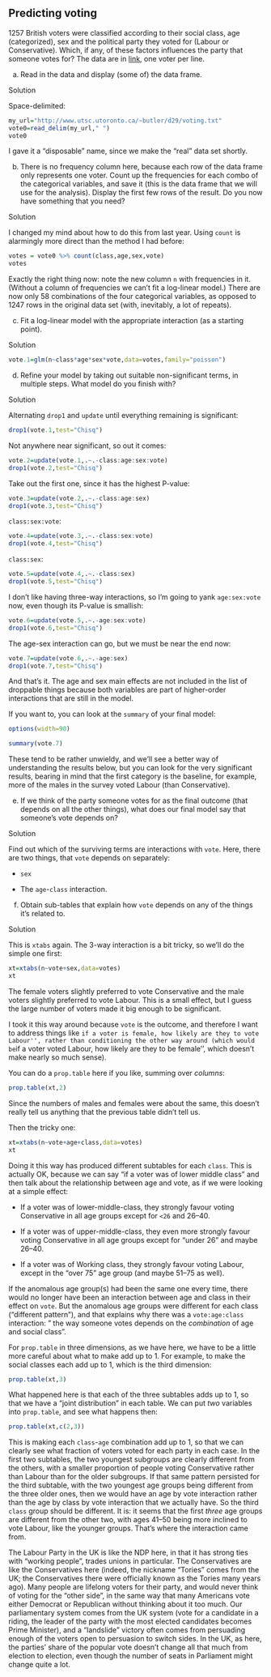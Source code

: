 ##  Predicting voting


 1257 British voters were classified according
to their social class, age (categorized), sex and the political party
they voted for (Labour or Conservative). Which, if any, of these
factors influences the party that someone votes for? The data are in
[link](http://www.utsc.utoronto.ca/~butler/d29/voting.txt), one voter
per line.



(a) Read in the data and display (some of) the data frame.

Solution


Space-delimited:
```r
my_url="http://www.utsc.utoronto.ca/~butler/d29/voting.txt"
vote0=read_delim(my_url," ")
vote0
```

     

I gave it a "disposable" name, since we make the "real" data set
shortly. 


(b) There is no frequency column here, because each row of the
data frame only represents one voter. Count up the frequencies for
each combo of the categorical variables, and save it (this is the
data frame that we will use for the analysis).
Display the first few rows of the result. Do you now
have something that you need?

Solution


I changed my mind about how to do this from last year. Using
`count` is alarmingly more direct than the method I had before:
```r
votes = vote0 %>% count(class,age,sex,vote)
votes
```

     

Exactly the right thing now: note the new column `n` with
frequencies in it. (Without a column of frequencies we can't fit a
log-linear model.) There are now only 58 combinations of the four
categorical variables, as opposed to 1247 rows in the original data
set (with, inevitably, a lot of repeats).


(c) Fit a log-linear model with the appropriate interaction (as a
starting point).

Solution


```r
vote.1=glm(n~class*age*sex*vote,data=votes,family="poisson")
```

     


(d) Refine your model by taking out suitable non-significant
terms, in multiple steps. What model do you finish with?

Solution


Alternating `drop1` and `update` until everything
remaining is significant:
```r
drop1(vote.1,test="Chisq")
```

     

Not anywhere near significant, so out it comes:

```r
vote.2=update(vote.1,.~.-class:age:sex:vote)
drop1(vote.2,test="Chisq")
```

 

Take out the first one, since it has the highest P-value:

```r
vote.3=update(vote.2,.~.-class:age:sex)
drop1(vote.3,test="Chisq")
```

 

`class:sex:vote`:

```r
vote.4=update(vote.3,.~.-class:sex:vote)
drop1(vote.4,test="Chisq")
```

 

`class:sex`:

```r
vote.5=update(vote.4,.~.-class:sex)
drop1(vote.5,test="Chisq")
```

 

I don't like having three-way interactions, so I'm going to yank
`age:sex:vote` now, even though its P-value is smallish:

```r
vote.6=update(vote.5,.~.-age:sex:vote)
drop1(vote.6,test="Chisq")
```

 

The age-sex interaction can go, but we must be near the end now:

```r
vote.7=update(vote.6,.~.-age:sex)
drop1(vote.7,test="Chisq")
```

 

And that's it. The age and sex main effects are not included in the
list of droppable things because
both variables are part of higher-order interactions that are still in
the model.

If you want to, you can look at the `summary` of your final model:

```r
options(width=90)
```

 

```r
summary(vote.7)
```

 

These tend to be rather unwieldy, and we'll see a better way of
understanding the results below, but you can look for the very
significant results, bearing in mind that the first category is the
baseline, for example, more of the males in the survey voted Labour
(than Conservative).


(e) If we think of the party someone votes for as the final
outcome (that depends on all the other things), what does our final
model say that someone's vote depends on?

Solution


Find out which of the surviving terms are interactions with
`vote`. Here, there are two things, that `vote`
depends on separately:


* `sex`

* The `age`-`class` interaction.



(f) Obtain sub-tables that explain how `vote` depends on
any of the things it's related to.

Solution


This is `xtabs` again. The 3-way interaction is a bit
tricky, so we'll do the simple one first:
```r
xt=xtabs(n~vote+sex,data=votes)
xt
```

     

The female voters slightly preferred to vote Conservative and the male
voters slightly preferred to vote Labour. This is a small effect, but
I guess the large number of voters made it big enough to be significant.

I took it this way around because `vote` is the outcome, and
therefore I want to address things like ``if a voter is female, how
likely are they to vote Labour'', rather than conditioning the other
way around (which would be ``if a voter voted Labour, how likely are
they to be female'', which doesn't make nearly so much sense). 

You
can do a `prop.table` here if you like, summing over *columns*:

```r
prop.table(xt,2)
```

 

Since the numbers of males and females were about the same, this
doesn't really tell us anything that the previous table didn't tell us.

Then the tricky one:

```r
xt=xtabs(n~vote+age+class,data=votes)
xt
```

 

Doing it this way has produced different subtables for each
`class`. This is actually OK, because we can 
say "if a voter was of lower middle class" and then talk about the relationship
between age and vote, as if we were looking at a simple effect:



* If a voter was of lower-middle-class, they strongly favour voting
Conservative in all age groups except for `<26` and 26--40.

* If a voter was of upper-middle-class, they even more strongly favour
voting Conservative in all age groups except for "under 26" and
maybe 26--40.

* If a voter was of Working class, they strongly favour voting
Labour, except in the 
"over 75" age group (and maybe 51--75 as well).


If the anomalous age group(s) had been the same one every time, there
would no longer have been an interaction between age and class in
their effect on `vote`. But the anomalous age groups were
different for each class ("different pattern"), and that explains
why there was a `vote:age:class` interaction: " the way someone votes depends on the *combination* of age and social class". 

For `prop.table` in three dimensions, as we have here, we have to be a little
more careful about what to make add up to 1. For example, to make the
social classes each add up to 1, which is the third dimension:

```r
prop.table(xt,3)
```

 

What happened here is that each of the three subtables adds up to 1,
so that we have a "joint distribution" in each table. We can put
*two* variables into `prop.table`, and see what happens then:

```r
prop.table(xt,c(2,3))
```

 

This is making each `class`-`age` combination add up to
1, so that we can clearly see what fraction of voters voted for each
party in each case.\endnote{The reason I thought of doing this is that
these two are "all the variables except response".}
In the first two subtables, the two youngest
subgroups are clearly different from the others, with a smaller
proportion of people voting Conservative rather than Labour than for
the older subgroups. If that same pattern persisted for the third
subtable, with the two youngest age groups being different from the
three older ones, then we would have an age by vote interaction rather
than the age by class by vote interaction that we actually have. So
the third `class` group should be different. It is: it seems
that the first *three* age groups are different from the other
two, with ages 41--50 being more inclined to vote Labour, like the
younger groups. That's where the interaction came from.

The Labour Party in the UK is like the NDP here, in that it has strong
ties with "working people", trades unions in particular. The
Conservatives are like the Conservatives here (indeed, the nickname
"Tories" comes from the UK; the Conservatives there were officially
known as the Tories many years ago). Many people are lifelong voters
for their party, and would never think of voting for the "other side", 
in the same way that many Americans vote either Democrat or
Republican without thinking about it too much. Our parliamentary
system comes from the UK system (vote for a candidate in a riding, the
leader of the party with the most elected candidates becomes Prime
Minister), and a "landslide" victory often comes from persuading
enough of the voters open to persuasion to switch sides. In the UK, as
here, the parties' share of the popular vote doesn't change all that
much from election to election, even though the number of seats in
Parliament might change quite a lot.



